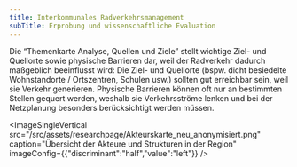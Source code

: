 ```yaml
---
title: Interkommunales Radverkehrsmanagement
subTitle: Erprobung und wissenschaftliche Evaluation
---
```

Die “Themenkarte Analyse, Quellen und Ziele” stellt wichtige Ziel- und Quellorte sowie physische Barrieren dar, weil der Radverkehr dadurch maßgeblich beeinflusst wird: Die Ziel- und Quellorte (bspw. dicht besiedelte Wohnstandorte / Ortszentren, Schulen usw.) sollten gut erreichbar sein, weil sie Verkehr generieren. Physische Barrieren können oft nur an bestimmten Stellen gequert werden, weshalb sie Verkehrsströme lenken und bei der Netzplanung besonders berücksichtigt werden müssen.

<ImageSingleVertical src="/src/assets/researchpage/Akteurskarte_neu_anonymisiert.png" caption="Übersicht der Akteure und Strukturen in der Region" imageConfig={{"discriminant":"half","value":"left"}} />
